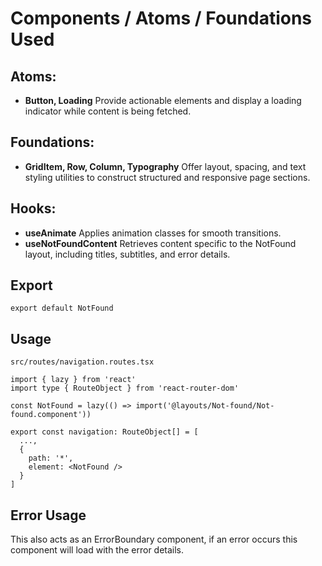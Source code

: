 
<Meta title='Layouts/Not-found' />

# Components / Atoms / Foundations Used

## Atoms:

- **Button, Loading**
  Provide actionable elements and display a loading indicator while content is being fetched.

## Foundations:

- **GridItem, Row, Column, Typography**
  Offer layout, spacing, and text styling utilities to construct structured and responsive page sections.

## Hooks:

- **useAnimate**
  Applies animation classes for smooth transitions.
- **useNotFoundContent**
  Retrieves content specific to the NotFound layout, including titles, subtitles, and error details.

## Export

`export default NotFound`

## Usage

`src/routes/navigation.routes.tsx`

```tsx
import { lazy } from 'react'
import type { RouteObject } from 'react-router-dom'

const NotFound = lazy(() => import('@layouts/Not-found/Not-found.component'))

export const navigation: RouteObject[] = [
  ...,
  {
    path: '*',
    element: <NotFound />
  }
]
```

## Error Usage

This also acts as an ErrorBoundary component, if an error occurs this component will load with the error details.
